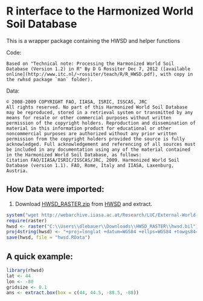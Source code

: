 R interface to the Harmonized World Soil Database
=================================================

This is a wrapper package containing the HWSD and helper functions

Code:

    Based on "Technical note: Processing the Harmonized World Soil Database (Version 1.2) in R" By D G Rossiter Dec 7, 2012 ([available online](http://www.itc.nl/~rossiter/teach/R/R_HWSD.pdf), with copy in the rwhsd package `man` folder).

Data:

    © 2008-2009 COPYRIGHT FAO, IIASA, ISRIC, ISSCAS, JRC 
    All rights reserved. No part of this Harmonized World Soil Database may be reproduced, stored in a retrieval system or transmitted by any means for resale or other commercial purposes without written permission of the copyright holders. Reproduction and dissemination of material in this information product for educational or other noncommercial purposes are authorized without any prior written permission from the copyright holders provided the source is fully acknowledged. Full acknowledgement and referencing of all sources must be included in any documentation using any of the material contained in the Harmonized World Soil Database, as follows:
    Citation FAO/IIASA/ISRIC/ISSCAS/JRC, 2009. Harmonized World Soil Database (version 1.1). FAO, Rome, Italy and IIASA, Laxenburg, Austria.
    


## How Data were imported:

1. Download [HWSD_RASTER.zip](http://webarchive.iiasa.ac.at/Research/LUC/External-World-soil-database/HWSD_Data/HWSD_RASTER.zip) from [HWSD](http://webarchive.iiasa.ac.at/Research/LUC/External-World-soil-database/HTML/HWSD_Data.html?sb=4) and extract.

```r
system("wget http://webarchive.iiasa.ac.at/Research/LUC/External-World-soil-database/HWSD_Data/HWSD_RASTER.zip")
require(raster)
hwsd <- raster("C:\\Users\\dlebauer\\Downloads\\HWSD_RASTER\\hwsd.bil")
proj4string(hwsd) <- "+proj=longlat +datum=WGS84 +ellps=WGS84 +towgs84=0,0,0"
save(hwsd, file = "hwsd.RData")
```

## A quick example:

```r
library(rhwsd)
lat <- 44 
lon <- -80 
gridsize <- 0.1
ans <- extract.box(box = c(44, 44.5, -88.5, -88))
```